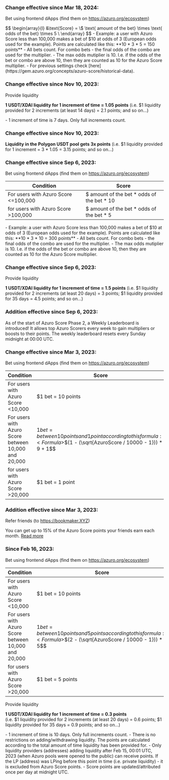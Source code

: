 
<PageHeadline
  title="Changelog"
  subTitle="Previous settings are documented here"
/>

### Change effective since Mar 18, 2024:

Bet using frontend dApps
(find them on https://azuro.org/ecosystem)

<Formula>
$$
\begin{array}{l}
&\text{Score} = \$ \text{ amount of the bet} \times \text{ odds of the bet} \times 5 \
\end{array}
$$
</Formula>

<Callout type="info">
  - Example: a user with Azuro Score less than 100,000 makes a bet of $10 at odds of 3 (European odds used for the example). Points are calculated like this: **10 * 3 * 5 = 150 points**
  - All bets count. For combo bets - the final odds of the combo are used for the multiplier.
  - The max odds mutiplier is 10. I.e. if the odds of the bet or combo are above 10, then they are counted as 10 for the Azuro Score multiplier.
  - For previous settings check [here](https://gem.azuro.org/concepts/azuro-score/historical-data).
</Callout>

### Change effective since Nov 10, 2023:

Provide liquidity

**1 USDT/XDAI liquidity for 1 increment of time = 1.05 points** (i.e. \$1 liquidity provided for 2 increments
(at least 14 days) = 2.1 points; and so on…)

<Callout type="info">
  - 1 increment of time is 7 days. Only full increments count.
</Callout>

### Change effective since Nov 10, 2023:

**Liquidity in the Polygon USDT pool gets 3x points** (i.e. \$1 liquidity provided for 1 increment = 3 * 1.05 = 3.15 points; and so on…)


### Change effective since Sep 6, 2023:

Bet using frontend dApps
(find them on https://azuro.org/ecosystem)

| Condition | Score |
|---|---|
| For users with Azuro Score \<=100,000 | $ amount of the bet * odds of the bet * 10 |
| for users with Azuro Score \>100,000 | $ amount of the bet * odds of the bet * 5 |

<Callout type="info">
  - Example: a user with Azuro Score less than 100,000 makes a bet of $10 at odds of 3 (European odds used for the example). Points are calculated like this: **10 * 3 * 10 = 300 points**
  - All bets count. For combo bets - the final odds of the combo are used for the multiplier.
  - The max odds mutiplier is 10. I.e. if the odds of the bet or combo are above 10, then they are counted as 10 for the Azuro Score multiplier.
</Callout>

### Change effective since Sep 6, 2023:

Provide liquidity

**1 USDT/XDAI liquidity for 1 increment of time = 1.5 points** (i.e. \$1 liquidity provided for 2 increments
(at least 20 days) = 3 points; $1 liquidity provided for 35 days = 4.5 points; and so on…)

### Addition effective since Sep 6, 2023:

<Callout type="info">
  As of the start of Azuro Score Phase 2, a Weekly Leaderboard is introduced! It allows top Azuro Scorers every week to gain multipliers or boosts to their points. The weekly leaderboard resets every Sunday midnight at 00:00 UTC.
</Callout>


### Change effective since Mar 3, 2023:

Bet using frontend dApps
(find them on https://azuro.org/ecosystem)

| Condition | Score |
|---|---|
| For users with Azuro Score \<10,000 | $1 bet = 10 points |
| For users with Azuro Score between 10,000 and 20,000 | $1 bet = between 10 points and 1 point according to this formula: <Formula>$$(1 - (\sqrt{AzuroScore / 10000 - 1})) * 9 + 1$$</Formula> |
| for users with Azuro Score \>20,000 | $1 bet = 1 point |

### Addition effective since Mar 3, 2023:

Refer friends
(to https://bookmaker.XYZ)

You can get up to 15% of the Azuro Score points your friends earn each month. [Read more](https://docs.bookmaker.xyz/for-bookmaker.xyz-users/refer-a-friend)


### Since Feb 16, 2023:

Bet using frontend dApps
(find them on https://azuro.org/ecosystem)

| Condition | Score |
|---|---|
| For users with Azuro Score \<10,000 | $1 bet = 10 points |
| For users with Azuro Score between 10,000 and 20,000 | $1 bet = between 10 points and 5 points according to this formula: <Formula>$$(2 - (\sqrt{AzuroScore / 10000 - 1})) * 5$$</Formula> |
| for users with Azuro Score \>20,000 | $1 bet = 5 points |

Provide liquidity

**1 USDT/XDAI liquidity for 1 increment of time = 0.3 points**<br />
(i.e. \$1 liquidity provided for 2 increments (at least 20 days) = 0.6 points; $1 liquidity provided for 35 days = 0.9 points; and so on…)

<Callout type="info">
  - 1 increment of time is 10 days. Only full increments count.
  - There is no restrictions on adding/withdrawing liquidity. The points are calculated according to the total amount of time liquidity has been provided for.
  - Only liquidity providers (addresses) adding liquidity after Feb 15, 00:01 UTC, 2023 (when Azuro pools were opened to the public) can receive points. If the LP (address) was LPing before this point in time (i.e. private liquidity) - it is excluded from Azuro Score points.
  - Score points are updated/attributed once per day at midnight UTC.
</Callout>
